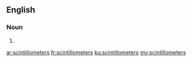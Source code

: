 ==English==

===Noun===
{{head|en}}

# {{plural of|scintillometer}}

[[ar:scintillometers]]
[[fr:scintillometers]]
[[ku:scintillometers]]
[[my:scintillometers]]